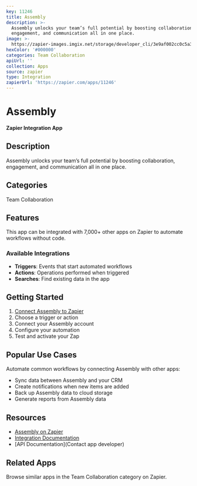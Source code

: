 ```yaml
---
key: 11246
title: Assembly
description: >-
  Assembly unlocks your team’s full potential by boosting collaboration,
  engagement, and communication all in one place.
image: >-
  https://zapier-images.imgix.net/storage/developer_cli/3e9af002cc0c5a3bc7827cb668766341.png?auto=format%2Ccompress&ixlib=python-3.0.0&q=50
hexColor: '#000000'
categories: Team Collaboration
apiUrl: ''
collection: Apps
source: zapier
type: Integration
zapierUrl: 'https://zapier.com/apps/11246'
---
```

# Assembly

**Zapier Integration App**

## Description

Assembly unlocks your team’s full potential by boosting collaboration, engagement, and communication all in one place.

## Categories

Team Collaboration

## Features

This app can be integrated with 7,000+ other apps on Zapier to automate workflows without code.

### Available Integrations

- **Triggers**: Events that start automated workflows
- **Actions**: Operations performed when triggered
- **Searches**: Find existing data in the app

## Getting Started

1. [Connect Assembly to Zapier](https://zapier.com/apps/11246)
2. Choose a trigger or action
3. Connect your Assembly account
4. Configure your automation
5. Test and activate your Zap

## Popular Use Cases

Automate common workflows by connecting Assembly with other apps:

- Sync data between Assembly and your CRM
- Create notifications when new items are added
- Back up Assembly data to cloud storage
- Generate reports from Assembly data

## Resources

- [Assembly on Zapier](https://zapier.com/apps/11246)
- [Integration Documentation](https://zapier.com/apps/11246/integrations)
- [API Documentation](Contact app developer)

## Related Apps

Browse similar apps in the Team Collaboration category on Zapier.
